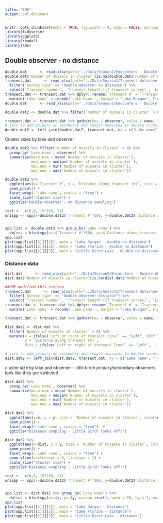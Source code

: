 ```yaml
---
title: "EDA"
output: pdf_document
---
```


```r
knitr::opts_chunk$set(echo = TRUE, fig.width = 9, echo = FALSE, warning = FALSE, message = FALSE)
library(tidyverse)
library(ggplot2)
library(readxl)
library(ads)
```

## Double observer - no distance
```r
double.dat      <- read_xlsx(path="../Data/Season2/Encounters - Double observer - no distance (Responses).xlsx", sheet=1) %>% select(-1)
double.dat$`Number of mussels in cluster`[is.na(double.dat$`Number of mussels in cluster`)] <- 0
transect.dat      <- read_xlsx(path="../Data/Season2/Transect datasheets (Responses).xlsx", sheet=1) %>% 
  filter(`Survey type` == "Double observer no distance") %>%
  select(`Transect number`, `Transect length (if transect survey)`, `Lake name:`, `Primary observer (double observer survey)`, `Secondary observer (double observer survey)`)
transect.dat <- transect.dat %>% dplyr::rename(`Transect #` = `Transect number`,length = `Transect length (if transect survey)`, primary = `Primary observer (double observer survey)`, secondary = `Secondary observer (double observer survey)`) %>%
  mutate(`Lake name` = recode(`Lake name:`, Burgan = "Lake Burgan", Florida = "Lake Florida", `Little Birch Lake` = "Little Birch Lake"))
double.dat      <- read_xlsx(path="../Data/Season2/Encounters - Double observer - no distance (Responses).xlsx", sheet=1) %>% select(-1)
```

```r
double.dat2 <- double.dat %>% filter(`Number of mussels in cluster` > 0)

transect.dat <- transect.dat %>% gather(key = observer, value = name, "primary", "secondary") 
# join to add primary or secondary and length measures to double counts
double.dat2 <- left_join(double.dat2, transect.dat, by = c("Lake name", "Transect #", "Observer name"= "name")) 
```


Cluster sizes by lake and observer
```r
double.dat2 %>% filter(`Number of mussels in cluster` > 0) %>%
  group_by(`Lake name`, observer) %>%
  summarize(mean.num = mean(`Number of mussels in cluster`), 
            med.num = median(`Number of mussels in cluster`), 
            min.num = min(`Number of mussels in cluster`), 
            max.num = max(`Number of mussels in cluster`))
```


```r
double.dat2 %>% 
  ggplot(aes(x=`Transect #`, y = `Distance along transect (m)`, size = `Number of mussels in cluster`, color = observer)) + 
  geom_point() + 
  facet_wrap(~`Lake name`, scales = "free") + 
  scale_size("cluster size") + 
  ggtitle("Double observer - no distance sampling")
```


```r
rect <-  c(0,0, 15*100, 21)
unispp <- spp(x=double.dat2$`Transect #`*100, y=double.dat2$`Distance along transect (m)`, window = rect)


spp.list <- double.dat2 %>% group_by(`Lake name`) %>%
  do(out = kfun(spp(x=.$`Transect #`*100, y=.$`Distance along transect (m)`, window =rect), upto = 20, by = 1, nsim = 500))
spp.list
plot(spp.list[[2]][[1]], main = "Lake Burgan - double no distance")
plot(spp.list[[2]][[2]], main = "Lake Florida - double no distance")
plot(spp.list[[2]][[3]], main = "Little Birch Lake - double no distance")

```

### Distance data

```r
dist.dat      <- read_xlsx(path="../Data/Season2/Encounters - Double observer - distance survey (Responses).xlsx", sheet=1) %>% select(-1)
dist.dat$`Number of mussels in cluster`[is.na(dist.dat$`Number of mussels in cluster`)] <- 0

##JMF modified this section
transect.dat      <- read_xlsx(path="../Data/Season2/Transect datasheets (Responses).xlsx", sheet=1) %>% 
  filter(`Survey type` == "Double observer distance") %>%
  select(`Transect number`, `Transect length (if transect survey)`, `Lake name:`, `Primary observer (double observer survey)`, `Secondary observer (double observer survey)`)
transect.dat <- transect.dat %>% dplyr::rename(`Transect #` = `Transect number`,length = `Transect length (if transect survey)`, primary = `Primary observer (double observer survey)`, secondary = `Secondary observer (double observer survey)`) %>%
  mutate(`Lake name` = recode(`Lake name:`, Burgan = "Lake Burgan", Florida = "Lake Florida", `Little Birch Lake` = "Little Birch Lake"))

transect.dat <- transect.dat %>% gather(key = observer, value = name, "primary", "secondary") 
```

```r
dist.dat2 <- dist.dat %>%
  filter(`Number of mussels in cluster` > 0) %>%
  mutate(x = ifelse(`Left or right of transect line?` == "Left", 100*`Transect #` - `Perpendicular distance from transect (cm)`/100, 100*`Transect #` + `Perpendicular distance from transect (cm)`/100), 
         y = `Distance along transect (m)`, 
         dist = ifelse(`Left or right of transect line?` == "Left",  -`Perpendicular distance from transect (cm)`/100,  `Perpendicular distance from transect (cm)`/100))
```

```r
# join to add primary or secondary and length measures to double counts
dist.dat2 <- left_join(dist.dat2, transect.dat, by = c("Lake name", "Transect #", "Observer name"= "name")) 
```

cluster size by lake and observer - little birch primary/secondary observers look like they are switched. 
```r
dist.dat2 %>% 
  group_by(`Lake name`, observer) %>%
  summarize(mean.num = mean(`Number of mussels in cluster`), 
            med.num = median(`Number of mussels in cluster`), 
            min.num = min(`Number of mussels in cluster`), 
            max.num = max(`Number of mussels in cluster`))
```


```r
dist.dat2 %>% 
  ggplot(aes(x=x, y = y, size = `Number of mussels in cluster`, color=observer)) + 
  geom_point() + 
  facet_wrap(~`Lake name`, scales = "free")  + 
  ggtitle("Distance sampling - Little Birch looks off!")
```

```r
dist.dat2 %>% 
  ggplot(aes(x=dist, y = y, size = `Number of mussels in cluster`, color=observer)) + 
  geom_point() + 
  facet_wrap(~`Lake name`, scales = "free") + 
  geom_vline(xintercept = 0, linetype = 2) + 
  scale_size("Cluster size") + 
  ggtitle("Distance sampling - Little Birch looks off!")
```


```r
rect <-  c(0,0, 15*100, 21)
unispp <- spp(x=double.dat2$`Transect #`*100, y=double.dat2$`Distance along transect (m)`, window = rect)


spp.list <- dist.dat2 %>% group_by(`Lake name`) %>%
  do(out = kfun(spp(x=.$x, y=.$y, window =rect), upto = 20, by = 1, nsim = 500))
spp.list
plot(spp.list[[2]][[1]], main = "Lake Burgan - distance")
plot(spp.list[[2]][[2]], main = "Lake Florida - distance")
plot(spp.list[[2]][[3]], main = "Little Birch Lake - distance")
```